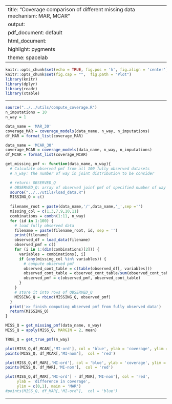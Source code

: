 
---
title: "Coverage comparison of different missing data mechanism: MAR, MCAR"
output:
  pdf_document: default
  html_document:
    highlight: pygments
    theme: spacelab
---

```r
knitr::opts_chunk$set(echo = TRUE, fig.pos = 'h', fig.align = 'center')
knitr::opts_chunk$set(fig.cap = "",  fig.path = "Plot")
library(knitr)
library(dplyr)
library(readr)
library(xtable)
```

* * *

```r
source("../../utils/compute_coverage.R")
n_imputations = 10
n_way = 1
```

```r
data_name = 'MAR_30'
coverage_MAR = coverage_models(data_name, n_way, n_imputations)
df_MAR = format_list(coverage_MAR)
```

```r
data_name = 'MCAR_30'
coverage_MCAR = coverage_models(data_name, n_way, n_imputations)
df_MCAR = format_list(coverage_MCAR)
```

```r
get_missing_pmf <- function(data_name, n_way){
  # Calculate observed pmf from all 100 fully observed datasets
  # n_way: the number of way in joint distribution to be consider

  # return: OBSERVED_Q
  # OBSERVED_Q: array of observed joinf pmf of specified number of way of variables with missing values
  source("../../utils/load_data.R")
  MISSING_Q = c()
  
  filename_root = paste(data_name,'/',data_name,'_',sep ='')
  missing_col = c(1,3,7,9,10,11)
  combinations = combn(1:11, n_way)
  for (id in 1:100) {
    # load fully observed data
    filename = paste(filename_root, id, sep = '')
    print(filename)
    observed_df = load_data(filename)
    observed_pmf = c()
    for (i in 1:(dim(combinations)[2])) {
      variables = combinations[, i]
      if (any(missing_col %in% variables)) {
        # compute observed pmf
        observed_cont_table = c(table(observed_df[, variables]))
        observed_cont_table = observed_cont_table/sum(observed_cont_table)
        observed_pmf = c(observed_pmf, observed_cont_table)
      }
    }
    # store it into rows of OBSERVED_Q
    MISSING_Q = rbind(MISSING_Q, observed_pmf)
  }
  print('>> finish computing observed pmf from fully observed data')
  return(MISSING_Q)
}
```

```r
MISS_Q = get_missing_pmf(data_name, n_way)
MISS_Q = apply(MISS_Q, MARGIN = 2, mean)
```

```r
TRUE_Q = get_true_pmf(n_way)
```

```r
plot(MISS_Q,df_MCAR[,'MI-ord'], col = 'blue', ylab = 'coverage', ylim = c(0,1), main = 'MCAR')
points(MISS_Q, df_MCAR[,'MI-nom'],  col = 'red')
```


```r
plot(MISS_Q,df_MAR[,'MI-ord'], col = 'blue', ylab = 'coverage', ylim = c(0,1), main = 'MAR')
points(MISS_Q, df_MAR[,'MI-nom'],  col = 'red')
```

```r
plot(MISS_Q,df_MAR[,'MI-ord'] - df_MAR[,'MI-nom'], col = 'red', 
     ylab = 'difference in coverage', 
     ylim = c(0,1), main = 'MAR')
#points(MISS_Q, df_MAR[,'MI-ord'],  col = 'blue')
```
* * *



